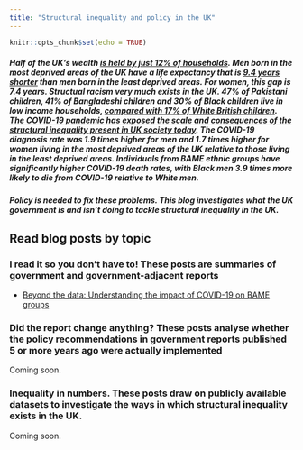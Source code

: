 ```yaml
---
title: "Structural inequality and policy in the UK"
---
```


```r
knitr::opts_chunk$set(echo = TRUE)
```

##### Half of the UK's wealth [is held by just 12% of households](https://www.ons.gov.uk/peoplepopulationandcommunity/personalandhouseholdfinances/incomeandwealth/bulletins/totalwealthingreatbritain/april2016tomarch2018). Men born in the most deprived areas of the UK have a life expectancy that is [9.4 years shorter](https://www.ons.gov.uk/peoplepopulationandcommunity/healthandsocialcare/healthinequalities/bulletins/healthstatelifeexpectanciesbyindexofmultipledeprivationimd/2015to2017#life-expectancy-and-healthy-life-expectancy-in-england-by-the-index-of-multiple-deprivation-2015-imd15-2015-to-2017) than men born in the least deprived areas. For women, this gap is 7.4 years. Structual racism very much exists in the UK. 47% of Pakistani children, 41% of Bangladeshi children and 30% of Black children live in low income households, [compared with 17% of White British children](https://www.ons.gov.uk/economy/nationalaccounts/uksectoraccounts/compendium/economicreview/february2020/childpovertyandeducationoutcomesbyethnicity). [The COVID-19 pandemic has exposed the scale and consequences of the structural inequality present in UK society today](https://assets.publishing.service.gov.uk/government/uploads/system/uploads/attachment_data/file/891116/disparities_review.pdf). The COVID-19 diagnosis rate was 1.9 times higher for men and 1.7 times higher for women living in the most deprived areas of the UK relative to those living in the least deprived areas. Individuals from BAME ethnic groups have significantly higher COVID-19 death rates, with Black men 3.9 times more likely to die from COVID-19 relative to White men.

##### Policy is needed to fix these problems. This blog investigates what the UK government is and isn't doing to tackle structural inequality in the UK.

## Read blog posts by topic

### I read it so you don't have to! These posts are summaries of government and government-adjacent reports

* [Beyond the data: Understanding the impact of COVID-19 on BAME groups](PHE_report.html)

### Did the report change anything? These posts analyse whether the policy recommendations in government reports published 5 or more years ago were actually implemented

Coming soon.

### Inequality in numbers. These posts draw on publicly available datasets to investigate the ways in which structural inequality exists in the UK.

Coming soon.